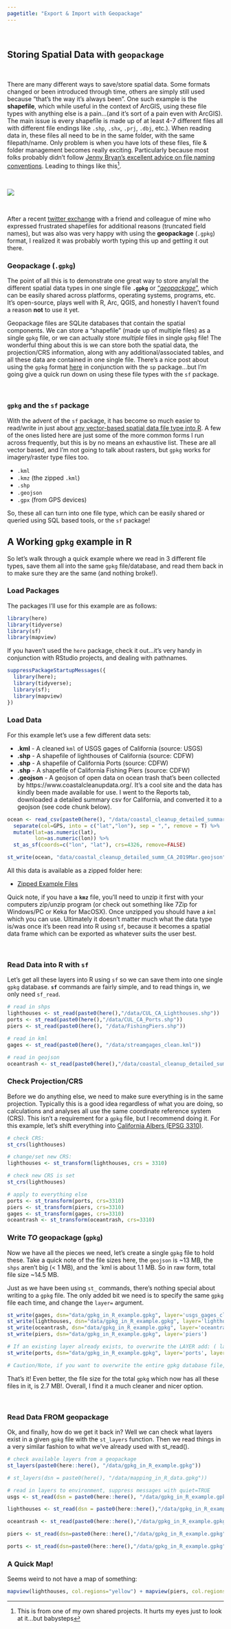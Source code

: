 ```yaml
---
pagetitle: "Export & Import with Geopackage"
---
```


<br>

## Storing Spatial Data with `geopackage`

<br>

There are many different ways to save/store spatial data. Some formats changed or been introduced through time, others are simply still used because "that's the way it's always been". One such example is the **shapefile**, which while useful in the context of ArcGIS, using these file types with anything else is a pain...(and it's sort of a pain even with ArcGIS). The main issue is every shapefile is made up of at least 4-7 different files all with different file endings like `.shp`, `.shx`, `.prj`, `.dbj`, etc.). When reading data in, these files all need to be in the same folder, with the same filepath/name. Only problem is when you have lots of these files, file & folder management becomes really exciting. Particularly because most folks probably didn't follow [Jenny Bryan's excellent advice on file naming conventions](https://speakerdeck.com/jennybc/how-to-name-files). Leading to things like this^[This is from one of my own shared projects. It hurts my eyes just to look at it...but babysteps].

<br>

![](img/terrible_gis_shapefiles.png)

<br>

After a recent [twitter exchange](https://twitter.com/_mikoontz/status/1110203545658093568) with a friend and colleague of mine who expressed frustrated shapefiles for additional reasons (truncated field names), but was also was very happy with using the **geopackage** (`.gpkg`) format, I realized it was probably worth typing this up and getting it out there. 

### Geopackage (`.gpkg`)

The point of all this is to demonstrate one great way to store any/all the different spatial data types in one single file **`.gpkg`** or ["*geopackage*"](https://www.geopackage.org/), which can be easily shared across platforms, operating systems, programs, etc. It's open-source, plays well with R, Arc, QGIS, and honestly I haven't found a reason **not** to use it yet. 

Geopackage files are SQLite databases that contain the spatial components. We can store a "shapefile" (made up of multiple files) as a single `gpkg` file, or we can actually store *multiple* files in single `gpkg` file! The wonderful thing about this is we can store both the spatial data, the projection/CRS information, along with any additional/associated tables, and all these data are contained in one single file. There's a nice post about using the `gpkg` format [here](https://jsta.rbind.io/blog/2016-07-14-geopackage-r/) in conjunction with the `sp` package...but I'm going give a quick run down on using these file types with the `sf` package. 

<br>

### `gpkg` and the `sf` package

With the advent of the `sf` package, it has become so much easier to read/write in just about [any vector-based spatial data file type into R](https://cran.r-project.org/web/packages/sf/vignettes/sf2.html). A few of the ones listed here are just some of the more common forms I run across frequently, but this is by no means an exhaustive list. These are all vector based, and I'm not going to talk about rasters, but `gpkg` works for imagery/raster type files too.

 - `.kml`
 - `.kmz` (the zipped `.kml`)
 - `.shp`
 - `.geojson`
 - `.gpx` (from GPS devices)

So, these all can turn into one file type, which can be easily shared or queried using SQL based tools, or the `sf` package! 

## A Working `gpkg` example in R

So let's walk through a quick example where we read in 3 different file types, save them all into the same `gpkg` file/database, and read them back in to make sure they are the same (and nothing broke!).

### Load Packages

The packages I'll use for this example are as follows:

```r

library(here)
library(tidyverse)
library(sf)
library(mapview)

```

If you haven't used the `here` package, check it out...it's very handy in conjunction with RStudio projects, and dealing with pathnames.

```r

suppressPackageStartupMessages({
  library(here);
  library(tidyverse);
  library(sf);
  library(mapview)
})

```

### Load Data

For this example let's use a few different data sets:

 - **.kml** - A cleaned `kml` of USGS gages of California (source: USGS)
 - **.shp** - A shapefile of lighthouses of California (source: CDFW)
 - **.shp** - A shapefile of California Ports (source: CDFW)
 - **.shp** - A shapefile of California Fishing Piers (source: CDFW)
 - **.geojson** - A geojson of open data on ocean trash that's been collected by https://www.coastalcleanupdata.org/. It's a cool site and the data has kindly been made available for use. I went to the Reports tab, downloaded a detailed summary csv for California, and converted it to a geojson (see code chunk below).

```r

ocean <- read_csv(paste0(here(), "/data/coastal_cleanup_detailed_summary-CA-USA_2019March.csv")) %>% 
  separate(col=GPS, into = c("lat","lon"), sep = ",", remove = T) %>% 
  mutate(lat=as.numeric(lat), 
         lon=as.numeric(lon)) %>% 
  st_as_sf(coords=c("lon", "lat"), crs=4326, remove=FALSE)

st_write(ocean, "data/coastal_cleanup_detailed_summ_CA_2019Mar.geojson")

```

All this data is available as a zipped folder here:

 - [Zipped Example Files](https://github.com/ryanpeek/mapping-in-R-workshop/raw/master/data/example_geopkg_files.zip)

Quick note, if you have a **`kmz`** file, you'll need to unzip it first with your computers zip/unzip program (or check out something like 7Zip for Windows/PC or Keka for MacOSX). Once unzipped you should have a *`kml`* which you can use. Ultimately it doesn't matter much what the data type is/was once it's been read into R using `sf`, because it becomes a spatial data frame which can be exported as whatever suits the user best. 

<br>

### Read Data into R with `sf`

Let's get all these layers into R using `sf` so we can save them into one single `gpkg` database. **`sf`** commands are fairly simple, and to read things in, we only need `sf_read`.

```r

# read in shps
lighthouses <- st_read(paste0(here(),"/data/CUL_CA_Lighthouses.shp"))
ports <- st_read(paste0(here(),"/data/CUL_CA_Ports.shp"))
piers <- st_read(paste0(here(), "/data/FishingPiers.shp"))

# read in kml
gages <- st_read(paste0(here(), "/data/streamgages_clean.kml"))

# read in geojson
oceantrash <- st_read(paste0(here(),"/data/coastal_cleanup_detailed_summ_CA_2019Mar.geojson"))

```


### Check Projection/CRS

Before we do anything else, we need to make sure everything is in the same projection. Typically this is a good idea regardless of what you are doing, so calculations and analyses all use the same coordinate reference system (CRS). This isn't a requirement for a `gpkg` file, but I recommend doing it. For this example, let's shift everything into [California Albers (EPSG 3310)](https://epsg.io/3310).

```r

# check CRS:
st_crs(lighthouses)

# change/set new CRS:
lighthouses <- st_transform(lighthouses, crs = 3310)

# check new CRS is set
st_crs(lighthouses)

# apply to everything else
ports <- st_transform(ports, crs=3310)
piers <- st_transform(piers, crs=3310)
gages <- st_transform(gages, crs=3310)
oceantrash <- st_transform(oceantrash, crs=3310)

```

### Write *TO* geopackage (`gpkg`)

Now we have all the pieces we need, let's create a single `gpkg` file to hold these. Take a quick note of the file sizes here, the `geojson` is ~13 MB, the `shps` aren't big (< 1 MB), and the `kml is about 1.1 MB. So in raw form, total file size ~14.5 MB. 

Just as we have been using `st_` commands, there's nothing special about writing to a `gpkg` file. The only added bit we need is to specify the same `gpkg` file each time, and change the `layer=` argument.

```r

st_write(gages, dsn="data/gpkg_in_R_example.gpkg", layer='usgs_gages_clean')
st_write(lighthouses, dsn="data/gpkg_in_R_example.gpkg", layer='lighthouses')
st_write(oceantrash, dsn="data/gpkg_in_R_example.gpkg", layer='oceantrash')
st_write(piers, dsn="data/gpkg_in_R_example.gpkg", layer='piers')

# If an existing layer already exists, to overwrite the LAYER add: ( layer_options = "OVERWRITE=YES" )
st_write(ports, dsn="data/gpkg_in_R_example.gpkg", layer='ports', layer_options = "OVERWRITE=YES" )

# Caution/Note, if you want to overwrite the entire gpkg database file, use "delete_dsn = TRUE". This replaces the file and everything that may have been in it!

```

That's it! Even better, the file size for the total `gpkg` which now has all these files in it, is 2.7 MB!. Overall, I find it a much cleaner and nicer option.

<br>

### Read Data FROM geopackage

Ok, and finally, how do we get it back in? Well we can check what layers exist in a given `gpkg` file with the `st_layers` function. Then we read things in a very similar fashion to what we've already used with st_read().

```r

# check available layers from a geopackage
st_layers(paste0(here::here(), "/data/gpkg_in_R_example.gpkg"))

# st_layers(dsn = paste0(here(), "/data/mapping_in_R_data.gpkg"))

# read in layers to environment, suppress messages with quiet=TRUE
usgs <- st_read(dsn = paste0(here::here(), "/data/gpkg_in_R_example.gpkg"), layer='usgs_gages_clean')

lighthouses <- st_read(dsn = paste0(here::here(),"/data/gpkg_in_R_example.gpkg"), layer='lighthouses', quiet = TRUE)

oceantrash <- st_read(paste0(here::here(),"/data/gpkg_in_R_example.gpkg"), layer='oceantrash', quiet=TRUE)

piers <- st_read(dsn=paste0(here::here(),"/data/gpkg_in_R_example.gpkg"), layer='piers', quiet=TRUE)

ports <- st_read(dsn=paste0(here::here(),"/data/gpkg_in_R_example.gpkg"), layer='ports', quiet=TRUE)

```


### A Quick Map!

Seems weird to not have a map of something:

```r

mapview(lighthouses, col.regions="yellow") + mapview(piers, col.regions="gray10")

```

